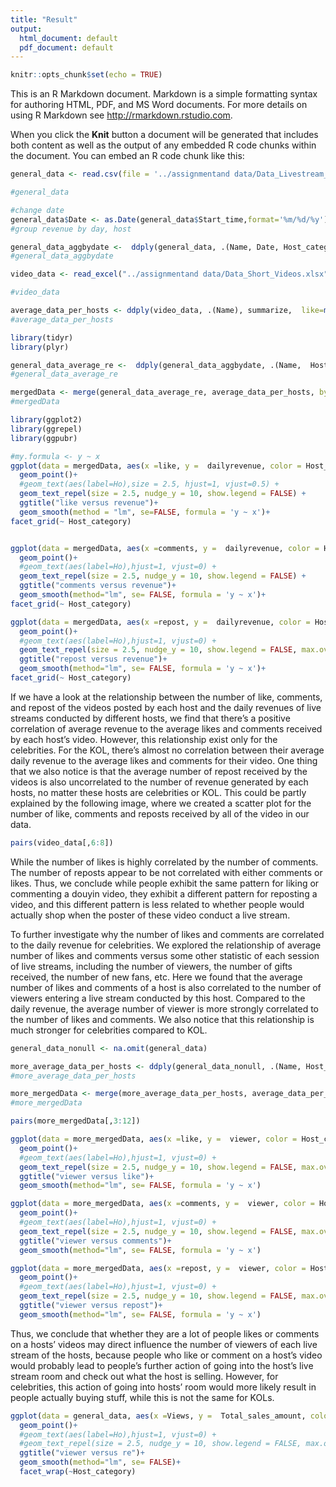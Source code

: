 ```yaml
---
title: "Result"
output:
  html_document: default
  pdf_document: default
---
```


```r
knitr::opts_chunk$set(echo = TRUE)
```


This is an R Markdown document. Markdown is a simple formatting syntax for authoring HTML, PDF, and MS Word documents. For more details on using R Markdown see <http://rmarkdown.rstudio.com>.

When you click the **Knit** button a document will be generated that includes both content as well as the output of any embedded R code chunks within the document. You can embed an R code chunk like this:

```r
general_data <- read.csv(file = '../assignmentand data/Data_Livestream_General_processed.csv')
```

```r
#general_data
```
```r
#change date
general_data$Date <- as.Date(general_data$Start_time,format='%m/%d/%y')
#group revenue by day, host

general_data_aggbydate <-  ddply(general_data, .(Name, Date, Host_category), summarize,  dayrevenue=sum(Total_sales_amount))
#general_data_aggbydate

```
```r
video_data <- read_excel("../assignmentand data/Data_Short_Videos.xlsx")

#video_data
```
```r
average_data_per_hosts <- ddply(video_data, .(Name), summarize,  like=mean(Number_of_likes, na.rm = TRUE), comments=mean(Number_of_comments, na.rm = TRUE), repost = mean(Number_of_reposts))
#average_data_per_hosts
```
```r
library(tidyr)
library(plyr)

general_data_average_re <-  ddply(general_data_aggbydate, .(Name,  Host_category), summarize,  dailyrevenue=mean(dayrevenue, na.rm = TRUE))
#general_data_average_re
```
```r
mergedData <- merge(general_data_average_re, average_data_per_hosts, by.x=c('Name'), by.y=c('Name'))
#mergedData
```
```r
library(ggplot2)
library(ggrepel)
library(ggpubr)

#my.formula <- y ~ x
ggplot(data = mergedData, aes(x =like, y =  dailyrevenue, color = Host_category,label = Name)) +
  geom_point()+
  #geom_text(aes(label=Ho),size = 2.5, hjust=1, vjust=0.5) + 
  geom_text_repel(size = 2.5, nudge_y = 10, show.legend = FALSE) +
  ggtitle("like versus revenue")+
  geom_smooth(method = "lm", se=FALSE, formula = 'y ~ x')+
facet_grid(~ Host_category)


ggplot(data = mergedData, aes(x =comments, y =  dailyrevenue, color = Host_category,label = Name)) +
  geom_point()+
  #geom_text(aes(label=Ho),hjust=1, vjust=0) + 
  geom_text_repel(size = 2.5, nudge_y = 10, show.legend = FALSE) +
  ggtitle("comments versus revenue")+
  geom_smooth(method="lm", se= FALSE, formula = 'y ~ x')+
facet_grid(~ Host_category)

ggplot(data = mergedData, aes(x =repost, y =  dailyrevenue, color = Host_category,label = Name)) +
  geom_point()+
  #geom_text(aes(label=Ho),hjust=1, vjust=0) + 
  geom_text_repel(size = 2.5, nudge_y = 10, show.legend = FALSE, max.overlaps = Inf) +
  ggtitle("repost versus revenue")+
  geom_smooth(method="lm", se= FALSE, formula = 'y ~ x')+
facet_grid(~ Host_category)
```
If we have a look at the relationship between the number of like, comments, and repost of the videos posted by each host and the daily revenues of live streams conducted by different hosts, we find that there’s a positive correlation of average revenue to the average likes and comments received by each host’s video. However, this relationship exist only for the celebrities. For the KOL, there’s almost no correlation between their average daily revenue to the average likes and comments for their video. One thing that we also notice is that the average number of repost received by the videos is also uncorrelated to the number of revenue generated by each hosts, no matter these hosts are celebrities or KOL. This could be partly explained by the following image, where we created a scatter plot for the number of like, comments and reposts received by all of the video in our data. 

```r
pairs(video_data[,6:8])

```
While the number of likes is highly correlated by the number of comments. The number of reposts appear to be not correlated with either comments or likes. Thus, we conclude while people exhibit the same pattern for liking or commenting a douyin video, they exhibit a different pattern for reposting a video, and this different pattern is less related to whether people would actually shop when the poster of these video conduct a live stream. 

To further investigate why the number of likes and comments are correlated to the daily revenue for celebrities. We explored the relationship of average number of likes and comments versus some other statistic of each session of live streams, including the number of viewers, the number of gifts received, the number of new fans, etc. Here we found that the average number of likes and comments of a host is also correlated to the number of viewers entering a live stream conducted by this host. Compared to the daily revenue, the average number of viewer is more strongly correlated to the number of likes and comments. We also notice that this relationship is much stronger for celebrities compared to KOL.

```r
general_data_nonull <- na.omit(general_data) 

more_average_data_per_hosts <- ddply(general_data_nonull, .(Name, Host_category), summarize,  peak=mean(Peak_viewers, na.rm = TRUE), gifts=mean(Gifts_from_viewers, na.rm = TRUE), revenue = mean(Total_sales_amount), viewer=mean(Views), average_viewers=mean(Average_number_of_online_viewers, na.rm = TRUE), likes_stream=mean(Number_of_likes, na.rm = TRUE), nf_stream=mean(Number_of_new_followers, na.rm = TRUE))
#more_average_data_per_hosts
```
```r
more_mergedData <- merge(more_average_data_per_hosts, average_data_per_hosts, by.x=c('Name'), by.y=c('Name'))
#more_mergedData
```
```r
pairs(more_mergedData[,3:12])

```
```r
ggplot(data = more_mergedData, aes(x =like, y =  viewer, color = Host_category,label = Name)) +
  geom_point()+
  #geom_text(aes(label=Ho),hjust=1, vjust=0) + 
  geom_text_repel(size = 2.5, nudge_y = 10, show.legend = FALSE, max.overlaps = Inf) +
  ggtitle("viewer versus like")+
  geom_smooth(method="lm", se= FALSE, formula = 'y ~ x')

ggplot(data = more_mergedData, aes(x =comments, y =  viewer, color = Host_category,label = Name)) +
  geom_point()+
  #geom_text(aes(label=Ho),hjust=1, vjust=0) + 
  geom_text_repel(size = 2.5, nudge_y = 10, show.legend = FALSE, max.overlaps = Inf) +
  ggtitle("viewer versus comments")+
  geom_smooth(method="lm", se= FALSE, formula = 'y ~ x')

ggplot(data = more_mergedData, aes(x =repost, y =  viewer, color = Host_category,label = Name)) +
  geom_point()+
  #geom_text(aes(label=Ho),hjust=1, vjust=0) + 
  geom_text_repel(size = 2.5, nudge_y = 10, show.legend = FALSE, max.overlaps = Inf) +
  ggtitle("viewer versus repost")+
  geom_smooth(method="lm", se= FALSE, formula = 'y ~ x')
```
Thus, we conclude that whether they are a lot of people likes or comments on a hosts’ videos may direct influence the number of viewers of each live stream of the hosts, because people who like or comment on a host’s video would probably lead to people’s further action of going into the host’s live stream room and check out what the host is selling. However, for celebrities, this action of going into hosts’ room would more likely result in people actually buying stuff, while this is not the same for KOLs.


```r
ggplot(data = general_data, aes(x =Views, y =  Total_sales_amount, color = Host_category,label = Name)) +
  geom_point()+
  #geom_text(aes(label=Ho),hjust=1, vjust=0) + 
  #geom_text_repel(size = 2.5, nudge_y = 10, show.legend = FALSE, max.overlaps = Inf) +
  ggtitle("viewer versus re")+
  geom_smooth(method="lm", se= FALSE)+
  facet_wrap(~Host_category)
```


